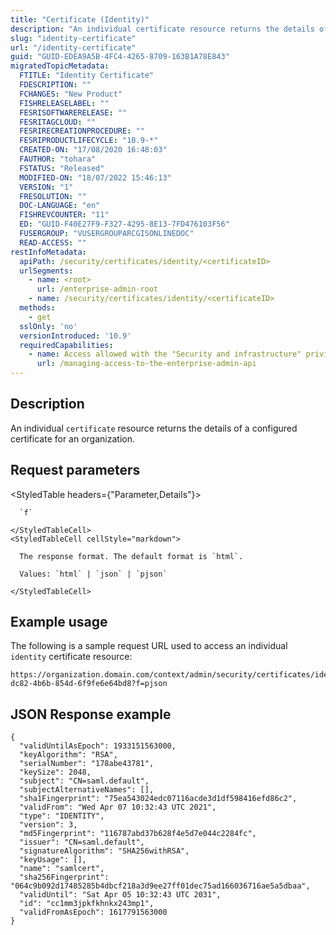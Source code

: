 ```yaml
---
title: "Certificate (Identity)"
description: "An individual certificate resource returns the details of a configured certificate for an organization."
slug: "identity-certificate"
url: "/identity-certificate"
guid: "GUID-EDEA9A5B-4FC4-4265-8709-163B1A78E843"
migratedTopicMetadata:
  FTITLE: "Identity Certificate"
  FDESCRIPTION: ""
  FCHANGES: "New Product"
  FISHRELEASELABEL: ""
  FESRISOFTWARERELEASE: ""
  FESRITAGCLOUD: ""
  FESRIRECREATIONPROCEDURE: ""
  FESRIPRODUCTLIFECYCLE: "10.9-*"
  CREATED-ON: "17/08/2020 16:48:03"
  FAUTHOR: "tohara"
  FSTATUS: "Released"
  MODIFIED-ON: "18/07/2022 15:46:13"
  VERSION: "1"
  FRESOLUTION: ""
  DOC-LANGUAGE: "en"
  FISHREVCOUNTER: "11"
  ED: "GUID-F40E27F9-F327-4295-8E13-7FD476103F56"
  FUSERGROUP: "VUSERGROUPARCGISONLINEDOC"
  READ-ACCESS: ""
restInfoMetadata:
  apiPath: /security/certificates/identity/<certificateID>
  urlSegments:
    - name: <root>
      url: /enterprise-admin-root
    - name: /security/certificates/identity/<certificateID>
  methods:
    - get
  sslOnly: 'no'
  versionIntroduced: '10.9'
  requiredCapabilities:
    - name: Access allowed with the "Security and infrastructure" privilege
      url: /managing-access-to-the-enterprise-admin-api
---
```


## Description

An individual `certificate` resource returns the details of a configured certificate for an organization.


## Request parameters

<StyledTable headers={"Parameter,Details"}>
  <StyledTableRow>
    <StyledTableCell cellStyle="markdown">

      `f` 

    </StyledTableCell>
    <StyledTableCell cellStyle="markdown">

      The response format. The default format is `html`.

      Values: `html` | `json` | `pjson`

    </StyledTableCell>
  </StyledTableRow>
</StyledTable>


## Example usage

The following is a sample request URL used to access an individual `identity` certificate resource:

```other
https://organization.domain.com/context/admin/security/certificates/identity/cabf6af71-dc82-4b6b-854d-6f9fe6e64bd8?f=pjson
```

## JSON Response example

```other
{
  "validUntilAsEpoch": 1933151563000,
  "keyAlgorithm": "RSA",
  "serialNumber": "178abe43781",
  "keySize": 2048,
  "subject": "CN=saml.default",
  "subjectAlternativeNames": [],
  "sha1Fingerprint": "75ea543024edc07116acde3d1df598416efd86c2",
  "validFrom": "Wed Apr 07 10:32:43 UTC 2021",
  "type": "IDENTITY",
  "version": 3,
  "md5Fingerprint": "116787abd37b628f4e5d7e044c2284fc",
  "issuer": "CN=saml.default",
  "signatureAlgorithm": "SHA256withRSA",
  "keyUsage": [],
  "name": "samlcert",
  "sha256Fingerprint": "064c9b092d17485285b4dbcf218a3d9ee27ff01dec75ad166036716ae5a5dbaa",
  "validUntil": "Sat Apr 05 10:32:43 UTC 2031",
  "id": "cc1mm3jpkfkhnkx243mp1",
  "validFromAsEpoch": 1617791563000
}
```